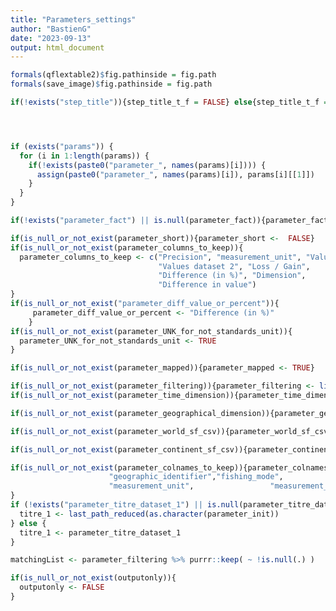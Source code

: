 ```yaml
---
title: "Parameters_settings"
author: "BastienG"
date: "2023-09-13"
output: html_document
---
```


```r

formals(qflextable2)$fig.pathinside = fig.path
formals(save_image)$fig.pathinside = fig.path

if(!exists("step_title")){step_title_t_f = FALSE} else{step_title_t_f = TRUE}




if (exists("params")) {
  for (i in 1:length(params)) {
    if(!exists(paste0("parameter_", names(params)[i]))) {
      assign(paste0("parameter_", names(params)[i]), params[i][[1]])
    }
  }
}

if(!exists("parameter_fact") || is.null(parameter_fact)){parameter_fact <-  "catch"}

if(is_null_or_not_exist(parameter_short)){parameter_short <-  FALSE}
if(is_null_or_not_exist(parameter_columns_to_keep)){
  parameter_columns_to_keep <- c("Precision", "measurement_unit", "Values dataset 1",
                                 "Values dataset 2", "Loss / Gain",
                                 "Difference (in %)", "Dimension",
                                 "Difference in value")
}
if(is_null_or_not_exist("parameter_diff_value_or_percent")){
     parameter_diff_value_or_percent <- "Difference (in %)" 
    }
if(is_null_or_not_exist(parameter_UNK_for_not_standards_unit)){
  parameter_UNK_for_not_standards_unit <- TRUE
}

if(is_null_or_not_exist(parameter_mapped)){parameter_mapped <- TRUE}

if(is_null_or_not_exist(parameter_filtering)){parameter_filtering <- list(species = NULL, fishing_fleet = NULL)}
if(is_null_or_not_exist(parameter_time_dimension)){parameter_time_dimension = c("time_start")}

if(is_null_or_not_exist(parameter_geographical_dimension)){parameter_geographical_dimension = "geographic_identifier"}

if(is_null_or_not_exist(parameter_world_sf_csv)){parameter_world_sf_csv = "data/world_sf.csv"}

if(is_null_or_not_exist(parameter_continent_sf_csv)){parameter_continent_sf_csv = "data/continent.csv"}

if(is_null_or_not_exist(parameter_colnames_to_keep)){parameter_colnames_to_keep <- c("fishing_fleet",         "gear_type",                 "time_start",                 
                      "geographic_identifier","fishing_mode",           "species",                       
                      "measurement_unit",                 "measurement_value",                "source_authority")
}
if (!exists("parameter_titre_dataset_1") || is.null(parameter_titre_dataset_1)){
  titre_1 <- last_path_reduced(as.character(parameter_init))
} else {
  titre_1 <- parameter_titre_dataset_1
}

matchingList <- parameter_filtering %>% purrr::keep( ~ !is.null(.) )

if(is_null_or_not_exist(outputonly)){
  outputonly <- FALSE
}

```

